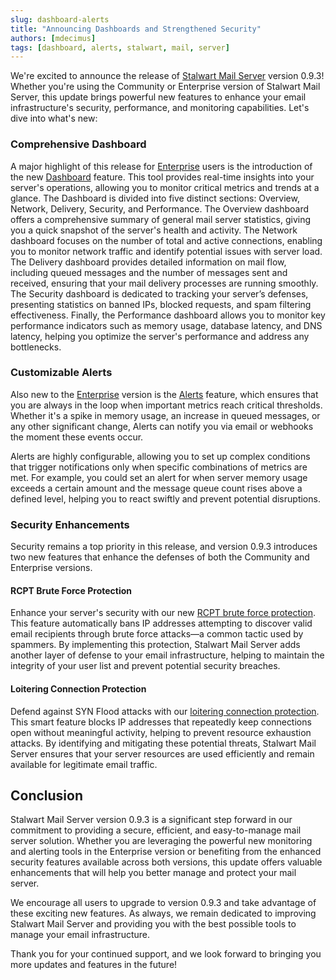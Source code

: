 ```yaml
---
slug: dashboard-alerts
title: "Announcing Dashboards and Strengthened Security"
authors: [mdecimus]
tags: [dashboard, alerts, stalwart, mail, server]
---
```


We're excited to announce the release of [Stalwart Mail Server](https://github.com/stalwartlabs/mail-server) version 0.9.3! Whether you're using the Community or Enterprise version of Stalwart Mail Server, this update brings powerful new features to enhance your email infrastructure's security, performance, and monitoring capabilities. Let's dive into what's new:

### Comprehensive Dashboard

A major highlight of this release for [Enterprise](https://stalw.art/enterprise/) users is the introduction of the new [Dashboard](/docs/telemetry/history#metrics-configuration) feature. This tool provides real-time insights into your server's operations, allowing you to monitor critical metrics and trends at a glance. The Dashboard is divided into five distinct sections: Overview, Network, Delivery, Security, and Performance. The Overview dashboard offers a comprehensive summary of general mail server statistics, giving you a quick snapshot of the server's health and activity. The Network dashboard focuses on the number of total and active connections, enabling you to monitor network traffic and identify potential issues with server load. The Delivery dashboard provides detailed information on mail flow, including queued messages and the number of messages sent and received, ensuring that your mail delivery processes are running smoothly. The Security dashboard is dedicated to tracking your server’s defenses, presenting statistics on banned IPs, blocked requests, and spam filtering effectiveness. Finally, the Performance dashboard allows you to monitor key performance indicators such as memory usage, database latency, and DNS latency, helping you optimize the server's performance and address any bottlenecks.

### Customizable Alerts

Also new to the [Enterprise](https://stalw.art/enterprise/) version is the [Alerts](/docs/telemetry/alerts) feature, which ensures that you are always in the loop when important metrics reach critical thresholds. Whether it's a spike in memory usage, an increase in queued messages, or any other significant change, Alerts can notify you via email or webhooks the moment these events occur.

Alerts are highly configurable, allowing you to set up complex conditions that trigger notifications only when specific combinations of metrics are met. For example, you could set an alert for when server memory usage exceeds a certain amount and the message queue count rises above a defined level, helping you to react swiftly and prevent potential disruptions.

### Security Enhancements

Security remains a top priority in this release, and version 0.9.3 introduces two new features that enhance the defenses of both the Community and Enterprise versions.

#### RCPT Brute Force Protection

Enhance your server's security with our new [RCPT brute force protection](/docs/server/fail2ban#rcpt-to-failures). This feature automatically bans IP addresses attempting to discover valid email recipients through brute force attacks—a common tactic used by spammers. By implementing this protection, Stalwart Mail Server adds another layer of defense to your email infrastructure, helping to maintain the integrity of your user list and prevent potential security breaches.

#### Loitering Connection Protection

Defend against SYN Flood attacks with our [loitering connection protection](/docs/server/fail2ban#loitering-connections). This smart feature blocks IP addresses that repeatedly keep connections open without meaningful activity, helping to prevent resource exhaustion attacks. By identifying and mitigating these potential threats, Stalwart Mail Server ensures that your server resources are used efficiently and remain available for legitimate email traffic.

## Conclusion

Stalwart Mail Server version 0.9.3 is a significant step forward in our commitment to providing a secure, efficient, and easy-to-manage mail server solution. Whether you are leveraging the powerful new monitoring and alerting tools in the Enterprise version or benefiting from the enhanced security features available across both versions, this update offers valuable enhancements that will help you better manage and protect your mail server.

We encourage all users to upgrade to version 0.9.3 and take advantage of these exciting new features. As always, we remain dedicated to improving Stalwart Mail Server and providing you with the best possible tools to manage your email infrastructure.

Thank you for your continued support, and we look forward to bringing you more updates and features in the future!